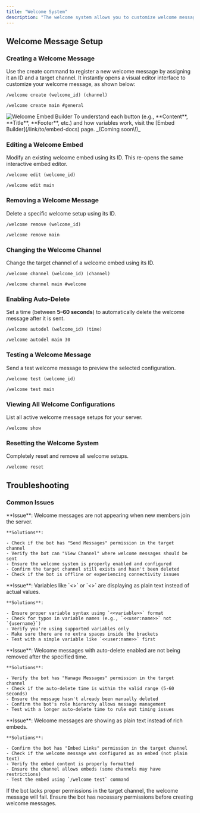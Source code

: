 ```yaml
---
title: "Welcome System"
description: "The welcome system allows you to customize welcome messages for new members using dynamic embeds, multiple templates, and timed auto-deletion. You can create multiple welcome setups with unique IDs and assign them to different channels or modify them at any time."
---
```


## Welcome Message Setup

### Creating a Welcome Message

Use the create command to register a new welcome message by assigning it an ID and a target channel.
It instantly opens a visual editor interface to customize your welcome message, as shown below:

<CodeGroup>

```Unspecified Example
/welcome create (welcome_id) (channel)
```


```Unspecified Syntax
/welcome create main #general
```

</CodeGroup>

<Frame>
  <img
    src="/images/welcomeembed.png"
    style={{ width:"100%" }}
    className="mx-auto"
    alt="Welcome Embed Builder"
    title=""
  />
</Frame>

<Tip>
  To understand each button (e.g., **Content**, **Title**, **Footer**, etc.) and how variables work, visit the [Embed Builder](/link/to/embed-docs) page. _(Coming soon\!)_
</Tip>

### Editing a Welcome Embed

Modify an existing welcome embed using its ID. This re-opens the same interactive embed editor.

<CodeGroup>

```Unspecified Example
/welcome edit (welcome_id)
```


```Unspecified Syntax
/welcome edit main
```

</CodeGroup>

### Removing a Welcome Message

Delete a specific welcome setup using its ID.

<CodeGroup>

```Unspecified Example
/welcome remove (welcome_id)
```


```Unspecified Syntax
/welcome remove main
```

</CodeGroup>

### Changing the Welcome Channel

Change the target channel of a welcome embed using its ID.

<CodeGroup>

```Unspecified Example
/welcome channel (welcome_id) (channel)
```


```Unspecified Syntax
/welcome channel main #welcome
```

</CodeGroup>

### Enabling Auto-Delete

Set a time (between **5–60 seconds**) to automatically delete the welcome message after it is sent.

<CodeGroup>

```Unspecified Example
/welcome autodel (welcome_id) (time)
```


```Unspecified Syntax
/welcome autodel main 30
```

</CodeGroup>

### Testing a Welcome Message

Send a test welcome message to preview the selected configuration.

<CodeGroup>

```Unspecified Example
/welcome test (welcome_id)
```


```Unspecified Syntax
/welcome test main
```

</CodeGroup>

### Viewing All Welcome Configurations

List all active welcome message setups for your server.

```Unspecified Example
/welcome show
```

### Resetting the Welcome System

Completely reset and remove all welcome setups.

```Unspecified Example
/welcome reset
```

## Troubleshooting

### Common Issues

<AccordionGroup>
  <Accordion title="Welcome not sending - Messages aren't being delivered">
    **Issue**: Welcome messages are not appearing when new members join the server.

    **Solutions**:

    - Check if the bot has "Send Messages" permission in the target channel
    - Verify the bot can "View Channel" where welcome messages should be sent
    - Ensure the welcome system is properly enabled and configured
    - Confirm the target channel still exists and hasn't been deleted
    - Check if the bot is offline or experiencing connectivity issues
  </Accordion>
  <Accordion title="Variables not working - Placeholders showing as text">
    **Issue**: Variables like `<<user:name>>` or `<<server:name>>` are displaying as plain text instead of actual values.

    **Solutions**:

    - Ensure proper variable syntax using `<<variable>>` format
    - Check for typos in variable names (e.g., `<<user:name>>` not `{username}`)
    - Verify you're using supported variables only
    - Make sure there are no extra spaces inside the brackets
    - Test with a simple variable like `<<user:name>>` first
  </Accordion>
  <Accordion title="Auto-delete failing - Messages not being removed automatically">
    **Issue**: Welcome messages with auto-delete enabled are not being removed after the specified time.

    **Solutions**:

    - Verify the bot has "Manage Messages" permission in the target channel
    - Check if the auto-delete time is within the valid range (5-60 seconds)
    - Ensure the message hasn't already been manually deleted
    - Confirm the bot's role hierarchy allows message management
    - Test with a longer auto-delete time to rule out timing issues
  </Accordion>
  <Accordion title="Embed not displaying - Welcome appears as plain text">
    **Issue**: Welcome messages are showing as plain text instead of rich embeds.

    **Solutions**:

    - Confirm the bot has "Embed Links" permission in the target channel
    - Check if the welcome message was configured as an embed (not plain text)
    - Verify the embed content is properly formatted
    - Ensure the channel allows embeds (some channels may have restrictions)
    - Test the embed using `/welcome test` command
  </Accordion>
</AccordionGroup>

<Warning>
  If the bot lacks proper permissions in the target channel, the welcome message will fail. Ensure the bot has necessary permissions before creating welcome messages.
</Warning>
